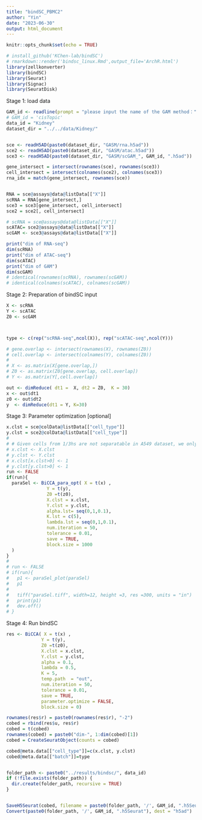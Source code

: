 ---
title: "bindSC_PBMC2"
author: "Yin"
date: "2023-06-30"
output: html_document
---

```{r setup, include=FALSE}
knitr::opts_chunk$set(echo = TRUE)
```


```{r}
# install_github('KChen-lab/bindSC')
# rmarkdown::render('bindsc_linux.Rmd',output_file='ArchR.html')
library(zellkonverter)
library(bindSC)
library(Seurat)
library(Signac)
library(SeuratDisk)
```


Stage 1: load data

```{r load data}
GAM_id <- readline(prompt = "please input the name of the GAM method：")
# GAM_id = 'cisTopic'
data_id = "Kidney"
dataset_dir = "../../data/Kidney/"


sce <- readH5AD(paste0(dataset_dir, "GASM/rna.h5ad"))
sce2 <- readH5AD(paste0(dataset_dir, "GASM/atac.h5ad"))
sce3 <- readH5AD(paste0(dataset_dir, "GASM/scGAM_", GAM_id, ".h5ad"))

gene_intersect = intersect(rownames(sce), rownames(sce3))
cell_intersect = intersect(colnames(sce2), colnames(sce3))
rna_idx = match(gene_intersect, rownames(sce))


RNA = sce@assays@data@listData[["X"]]
scRNA = RNA[gene_intersect,]
sce3 = sce3[gene_intersect, cell_intersect]
sce2 = sce2[, cell_intersect]

# scRNA = sce@assays@data@listData[["X"]]
scATAC= sce2@assays@data@listData[["X"]]
scGAM <- sce3@assays@data@listData[["X"]]

```


```{r}
print("dim of RNA-seq")
dim(scRNA)
print("dim of ATAC-seq")
dim(scATAC)
print("dim of GAM")
dim(scGAM)
# identical(rownames(scRNA), rownames(scGAM))
# identical(colnames(scATAC), colnames(scGAM))
```

Stage 2: Preparation of bindSC input

```{r}
X <- scRNA
Y <- scATAC
Z0 <- scGAM



type <- c(rep("scRNA-seq",ncol(X)), rep("scATAC-seq",ncol(Y)))

# gene.overlap <- intersect(rownames(X), rownames(Z0))
# cell.overlap <- intersect(colnames(Y), colnames(Z0))
# 
# X <- as.matrix(X[gene.overlap,])
# Z0 <- as.matrix(Z0[gene.overlap, cell.overlap])
# Y <- as.matrix(Y[,cell.overlap])

out <- dimReduce( dt1 =  X, dt2 = Z0,  K = 30)
x <- out$dt1
z0 <- out$dt2
y  <- dimReduce(dt1 = Y, K=30)
```

Stage 3: Parameter optimization [optional]

```{r}
x.clst = sce@colData@listData[["cell_type"]]
y.clst = sce2@colData@listData[["cell_type"]]
# 
# # Given cells from 1/3hs are not separatable in A549 dataset, we only consider pre/post treatments
# x.clst <- X.clst 
# y.clst <- Y.clst
# x.clst[x.clst>0] <- 1
# y.clst[y.clst>0] <- 1
run <- FALSE
if(run){
  paraSel <- BiCCA_para_opt( X = t(x) ,
               Y = t(y),
               Z0 =t(z0),
               X.clst = x.clst,
               Y.clst = y.clst,
               alpha.lst= seq(0,1,0.1),
               K.lst = c(5),
               lambda.lst = seq(0,1,0.1),
               num.iteration = 50,
               tolerance = 0.01,
               save = TRUE,
               block.size = 1000
  )
}
# 
# run <- FALSE
# if(run){
#   p1 <- paraSel_plot(paraSel)
#   p1
#   
#   tiff("paraSel.tiff", width=12, height =3, res =300, units = "in")
#   print(p1)
#   dev.off()
# }
```

Stage 4: Run bindSC

```{r}
res <- BiCCA( X = t(x) ,
             Y = t(y), 
             Z0 =t(z0), 
             X.clst = x.clst,
             Y.clst = y.clst,
             alpha = 0.1, 
             lambda = 0.5,
             K = 5,
             temp.path  = "out",
             num.iteration = 50,
             tolerance = 0.01,
             save = TRUE,
             parameter.optimize = FALSE,
             block.size = 0)

rownames(res$r) = paste0(rownames(res$r), "-2")
cobed = rbind(res$u, res$r)
cobed = t(cobed)
rownames(cobed) = paste0("dim-", 1:dim(cobed)[1])
cobed = CreateSeuratObject(counts = cobed)

cobed@meta.data[["cell_type"]]=c(x.clst, y.clst)
cobed@meta.data[["batch"]]=type


folder_path <- paste0("../results/bindsc/", data_id)
if (!file.exists(folder_path)) {
  dir.create(folder_path, recursive = TRUE)
}


SaveH5Seurat(cobed, filename = paste0(folder_path, '/', GAM_id, ".h5Seurat"),overwrite=T)
Convert(paste0(folder_path, '/', GAM_id, ".h5Seurat"), dest = "h5ad")

```
